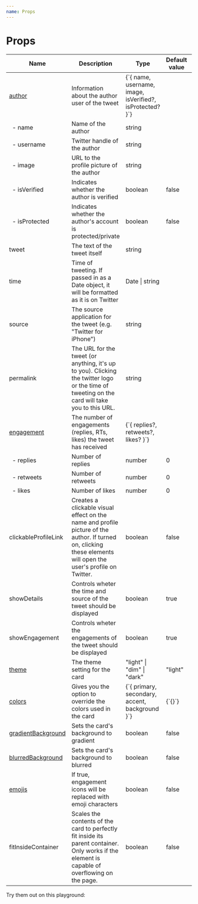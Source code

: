 ```yaml
---
name: Props
---
```



# Props

<table style={{ fontSize: '14px' }}>
    <thead>
        <tr>
            <th>Name</th>
            <th>Description</th>
            <th>Type</th>
            <th>Default value</th>
            <th>Required/Optional</th>
        </tr>
    </thead>
    <tbody>
        <tr>
            <td><a href="/intro#tweet-author-options">author</a></td>
            <td>Information about the author user of the tweet</td>
            <td>{`{ name, username, image, isVerified?, isProtected? }`}</td>
            <td></td>
            <td>Required</td>
        </tr>
        <tr>
            <td>&nbsp;&nbsp;- name</td>
            <td>Name of the author</td>
            <td>string</td>
            <td></td>
            <td>Required</td>
        </tr>
        <tr>
            <td>&nbsp;&nbsp;- username</td>
            <td>Twitter handle of the author</td>
            <td>string</td>
            <td></td>
            <td>Required</td>
        </tr>
        <tr>
            <td>&nbsp;&nbsp;- image</td>
            <td>URL to the profile picture of the author</td>
            <td>string</td>
            <td></td>
            <td>Required</td>
        </tr>
        <tr>
            <td>&nbsp;&nbsp;- isVerified</td>
            <td>Indicates whether the author is verified</td>
            <td>boolean</td>
            <td>false</td>
            <td>Optional</td>
        </tr>
        <tr>
            <td>&nbsp;&nbsp;- isProtected</td>
            <td>Indicates whether the author's account is protected/private</td>
            <td>boolean</td>
            <td>false</td>
            <td>Optional</td>
        </tr>
        <tr>
            <td>tweet</td>
            <td>The text of the tweet itself</td>
            <td>string</td>
            <td></td>
            <td>Required</td>
        </tr>
        <tr>
            <td>time</td>
            <td>Time of tweeting. If passed in as a Date object, it will be formatted as it is on Twitter</td>
            <td>Date | string</td>
            <td></td>
            <td>Required</td>
        </tr>
        <tr>
            <td>source</td>
            <td>The source application for the tweet (e.g. "Twitter for iPhone")</td>
            <td>string</td>
            <td></td>
            <td>Required</td>
        </tr>
        <tr>
            <td>permalink</td>
            <td>The URL for the tweet (or anything, it's up to you). Clicking the twitter logo or the time of tweeting on the card will take you to this URL.</td>
            <td>string</td>
            <td></td>
            <td>Optional</td>
        </tr>
        <tr>
            <td><a href="/intro#displaying-engagement">engagement</a></td>
            <td>The number of engagements (replies, RTs, likes) the tweet has received</td>
            <td>{`{ replies?, retweets?, likes? }`}</td>
            <td></td>
            <td>Optional</td>
        </tr>
        <tr>
            <td>&nbsp;&nbsp;- replies</td>
            <td>Number of replies</td>
            <td>number</td>
            <td>0</td>
            <td>Optional</td>
        </tr>
        <tr>
            <td>&nbsp;&nbsp;- retweets</td>
            <td>Number of retweets</td>
            <td>number</td>
            <td>0</td>
            <td>Optional</td>
        </tr>
        <tr>
            <td>&nbsp;&nbsp;- likes</td>
            <td>Number of likes</td>
            <td>number</td>
            <td>0</td>
            <td>Optional</td>
        </tr>
        <tr>
            <td>clickableProfileLink</td>
            <td>Creates a clickable visual effect on the name and profile picture of the author. If turned on, clicking these elements will open the user's profile on Twitter.</td>
            <td>boolean</td>
            <td>false</td>
            <td>Optional</td>
        </tr>
        <tr>
            <td>showDetails</td>
            <td>Controls wheter the time and source of the tweet should be displayed</td>
            <td>boolean</td>
            <td>true</td>
            <td>Optional</td>
        </tr>
        <tr>
            <td>showEngagement</td>
            <td>Controls wheter the engagements of the tweet should be displayed</td>
            <td>boolean</td>
            <td>true</td>
            <td>Optional</td>
        </tr>
        <tr>
            <td><a href="/styling#themes">theme</a></td>
            <td>The theme setting for the card</td>
            <td>"light" | "dim" | "dark"</td>
            <td>"light"</td>
            <td>Optional</td>
        </tr>
        <tr>
            <td><a href="/styling#colors">colors</a></td>
            <td>Gives you the option to override the colors used in the card</td>
            <td>{`{ primary, secondary, accent, background }`}</td>
            <td>{`{}`}</td>
            <td>Optional</td>
        </tr>
        <tr>
            <td><a href="/styling#gradient-background">gradientBackground</a></td>
            <td>Sets the card's background to gradient</td>
            <td>boolean</td>
            <td>false</td>
            <td>Optional</td>
        </tr>
        <tr>
            <td><a href="/styling#blurred-background">blurredBackground</a></td>
            <td>Sets the card's background to blurred</td>
            <td>boolean</td>
            <td>false</td>
            <td>Optional</td>
        </tr>
        <tr>
            <td><a href="/intro#using-emojis">emojis</a></td>
            <td>If true, engagement icons will be replaced with emoji characters</td>
            <td>boolean</td>
            <td>false</td>
            <td>Optional</td>
        </tr>
        <tr>
            <td>fitInsideContainer</td>
            <td>Scales the contents of the card to perfectly fit inside its parent container. Only works if the element is capable of overflowing on the page.</td>
            <td>boolean</td>
            <td>false</td>
            <td>Optional</td>
        </tr>
    </tbody>
</table>

Try them out on this playground:

<Playground>
    <OutsideContainer>
        <ParentContainer>
            <TweetCard
                author={{ 
                    name: 'dan mentos', 
                    username: 'DanMentos', 
                    image: 'https://pbs.twimg.com/profile_images/548378022768701441/2zz0Vk61_400x400.png',
                    isVerified: false,
                    isProtected: false
                }}
                tweet={
                    `[introducing girlfriend to my family]
                    me: this is my girlfriend janine
                    janine: hi
                    wife: what the fuck`
                }
                time={new Date(2016, 7, 11, 6, 14)} // try a string instead!
                source="TweetDeck"
                permalink="https://twitter.com/DanMentos/status/763589479055495168"
                theme="light"
                colors={{}}
                gradientBackground={false}
                blurredBackground={false}
                clickableProfileLink={false}
                fitInsideContainer={false}
            />
        </ParentContainer>
    </OutsideContainer>
</Playground>
